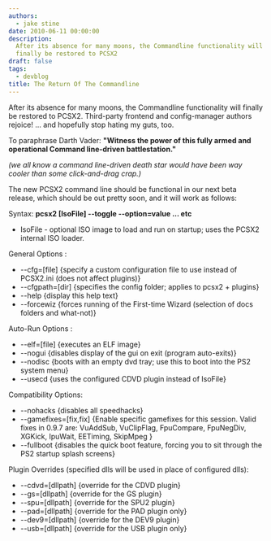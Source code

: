```yaml
---
authors:
  - jake stine
date: 2010-06-11 00:00:00
description:
  After its absence for many moons, the Commandline functionality will
  finally be restored to PCSX2
draft: false
tags:
  - devblog
title: The Return Of The Commandline
---
```


After its absence for many moons, the Commandline functionality will
finally be restored to PCSX2. Third-party frontend and config-manager
authors rejoice! ... and hopefully stop hating my guts, too.

<!-- truncate -->

To paraphrase Darth Vader: **"Witness the power of this fully armed and
operational Command line-driven battlestation."**

_(we all know a command line-driven death star would have been way
cooler than some click-and-drag crap.)_

The new PCSX2 command line should be functional in our next beta
release, which should be out pretty soon, and it will work as follows:

Syntax: **pcsx2 \[IsoFile\] --toggle --option=value ... etc**

- IsoFile - optional ISO image to load and run on startup; uses the
  PCSX2 internal ISO loader.

General Options :

- --cfg=\[file\] {specify a custom configuration file to use instead
  of PCSX2.ini (does not affect plugins)}
- --cfgpath=\[dir\] {specifies the config folder; applies to pcsx2 +
  plugins}
- --help {display this help text}
- --forcewiz {forces running of the First-time Wizard (selection of
  docs folders and what-not)}

Auto-Run Options :

- --elf=\[file\] {executes an ELF image}
- --nogui {disables display of the gui on exit (program auto-exits)}
- --nodisc {boots with an empty dvd tray; use this to boot into the
  PS2 system menu}
- --usecd {uses the configured CDVD plugin instead of IsoFile}

Compatibility Options:

- --nohacks {disables all speedhacks}
- --gamefixes=\[fix,fix\] {Enable specific gamefixes for this session.
  Valid fixes in 0.9.7 are: VuAddSub, VuClipFlag, FpuCompare,
  FpuNegDiv, XGKick, IpuWait, EETiming, SkipMpeg }
- --fullboot {disables the quick boot feature, forcing you to sit
  through the PS2 startup splash screens}

Plugin Overrides (specified dlls will be used in place of configured
dlls):

- --cdvd=\[dllpath\] {override for the CDVD plugin}
- --gs=\[dllpath\] {override for the GS plugin}
- --spu=\[dllpath\] {override for the SPU2 plugin}
- --pad=\[dllpath\] {override for the PAD plugin only}
- --dev9=\[dllpath\] {override for the DEV9 plugin}
- --usb=\[dllpath\] {override for the USB plugin only}
